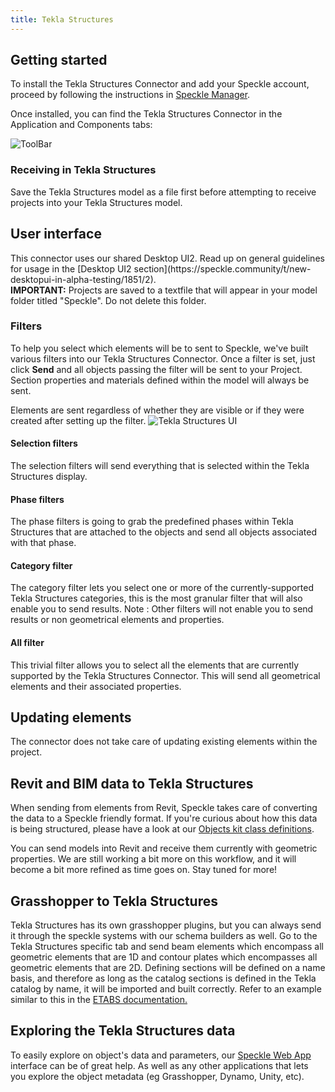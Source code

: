 ```yaml
---
title: Tekla Structures
---
```



<LegacyWarning connector="Tekla Structures" /> 
<LegacyVersions app="Tekla Structures" versions="2020 & 2021" />


## Getting started

To install the Tekla Structures Connector and add your Speckle account, proceed by following the instructions in [Speckle Manager](/user/manager).

Once installed, you can find the Tekla Structures Connector in the Application and Components tabs:

<Frame>
  <img src="/images/legacy/teklastructures/toolbar.png" alt="ToolBar" />
</Frame>

### Receiving in Tekla Structures

Save the Tekla Structures model as a file first before attempting to receive projects into your Tekla Structures model.

## User interface

<Callout type="info">
  This connector uses our shared Desktop UI2. Read up on general guidelines for usage in the [Desktop UI2 section](https://speckle.community/t/new-desktopui-in-alpha-testing/1851/2).
  <br />
  <b>IMPORTANT:</b> Projects are saved to a textfile that will appear in your model folder titled "Speckle". Do not delete this folder.
</Callout>

### Filters

To help you select which elements will be to sent to Speckle, we've built various filters into our Tekla Structures Connector. Once a filter is set, just click **Send** and all objects passing the filter will be sent to your Project. Section properties and materials defined within the model will always be sent.

<Tip>
  Elements are sent regardless of whether they are visible or if they were created after setting up the filter.
</Tip>

<Frame>
  <img src="/images/legacy/teklastructures/teklastructures-ui.png" alt="Tekla Structures UI" />
</Frame>

#### Selection filters

The selection filters will send everything that is selected within the Tekla Structures display.

#### Phase filters

The phase filters is going to grab the predefined phases within Tekla Structures that are attached to the objects and send all objects associated with that phase.

#### Category filter

The category filter lets you select one or more of the currently-supported Tekla Structures categories, this is the most granular filter that will also enable you to send results. Note : Other filters will not enable you to send results or non geometrical elements and properties.

#### All filter

This trivial filter allows you to select all the elements that are currently supported by the Tekla Structures Connector. This will send all geometrical elements and their associated properties.



## Updating elements

The connector does not take care of updating existing elements within the project.

## Revit and BIM data to Tekla Structures

When sending from elements from Revit, Speckle takes care of converting the data to a Speckle friendly format. If you're curious about how this data is being structured, please have a look at our [Objects kit class definitions](https://github.com/specklesystems/speckle-sharp/tree/master/Objects/Objects/BuiltElements).

You can send models into Revit and receive them currently with geometric properties. We are still working a bit more on this workflow, and it will become a bit more refined as time goes on. Stay tuned for more!

## Grasshopper to Tekla Structures

Tekla Structures has its own grasshopper plugins, but you can always send it through the speckle systems with our schema builders as well. Go to the Tekla Structures specific tab and send beam elements which encompass all geometric elements that are 1D and contour plates which encompasses all geometric elements that are 2D. Defining sections will be defined on a name basis, and therefore as long as the catalog sections is defined in the Tekla catalog by name, it will be imported and built correctly. Refer to an example similar to this in the [ETABS documentation.](/user/csi)

## Exploring the Tekla Structures data

To easily explore on object's data and parameters, our [Speckle Web App](/user/web.html) interface can be of great help. As well as any other applications that lets you explore the object metadata (eg Grasshopper, Dynamo, Unity, etc).
